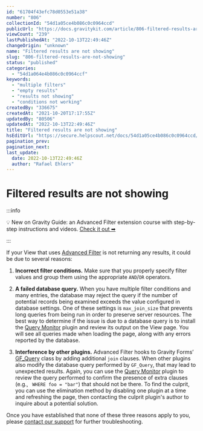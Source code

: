 ```yaml
---
id: "61704f43efc78d0553e51a38"
number: "806"
collectionId: "54d1a05ce4b086c0c0964ccd"
publicUrl: "https://docs.gravitykit.com/article/806-filtered-results-are-not-showing"
viewCount: "239"
lastPublishedAt: "2022-10-13T22:49:46Z"
changeOrigin: "unknown"
name: "Filtered results are not showing"
slug: "806-filtered-results-are-not-showing"
status: "published"
categories: 
  - "54d1a064e4b086c0c0964ccf"
keywords: 
  - "multiple filters"
  - "empty results"
  - "results not showing"
  - "conditions not working"
createdBy: "336675"
createdAt: "2021-10-20T17:17:55Z"
updatedBy: "80506"
updatedAt: "2022-10-13T22:49:46Z"
title: "Filtered results are not showing"
hsEditUrl: "https://secure.helpscout.net/docs/54d1a05ce4b086c0c0964ccd/article/61704f43efc78d0553e51a38"
pagination_prev: 
pagination_next: 
last_update:
  date: 2022-10-13T22:49:46Z
  author: "Rafael Ehlers"
---
```


# Filtered results are not showing


:::info

💡 New on Gravity Guide: an Advanced Filter extension course with step-by-step instructions and videos. [Check it out ➡](https://gravity.guide/course/using-gravityview-advanced-filter-to-easily-display-subsets-of-your-view/)

:::



If your View that uses [Advanced Filter](https://www.gravitykit.com/extensions/advanced-filter/) is not returning any results, it could be due to several reasons:

1. **Incorrect filter conditions.**
Make sure that you properly specify filter values and group them using the appropriate `AND`/`OR` operators.

3. **A failed database query.**
When you have multiple filter conditions and many entries, the database may reject the query if the number of potential records being examined exceeds the value configured in database settings. One of these settings is `max_join_size` that prevents long queries from being run in order to preserve server resources. The best way to determine if the issue is due to a database query is to install the [Query Monitor](https://en-ca.wordpress.org/plugins/query-monitor/) plugin and review its output on the View page. You will see all queries made when loading the page, along with any errors reported by the database.

5. **Interference by other plugins.**
Advanced Filter hooks to Gravity Forms’ [GF\_Query](https://github.com/wp-premium/gravityforms/blob/a9c8f2de051e016e096069210ecd5fb8f5a19801/includes/query/class-gf-query.php#L34) class by adding additional `join` clauses. When other plugins also modify the database query performed by `GF_Query`, that may lead to unexpected results. Again, you can use the [Query Monitor](https://en-ca.wordpress.org/plugins/query-monitor/) plugin to review the query performed to confirm the presence of extra clauses (e.g., ` WHERE foo = "bar"`) that should not be there. To find the culprit, you can use the elimination method by disabling one plugin at a time and refreshing the page, then contacting the culprit plugin's author to inquire about a potential solution.

Once you have established that none of these three reasons apply to you, please [contact our support](https://www.gravitykit.com/support/) for further troubleshooting.